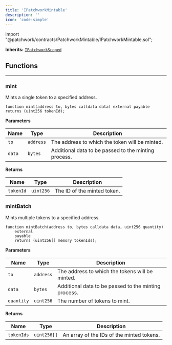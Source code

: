```yaml
---
title: 'IPatchworkMintable'
description: ''
icon: 'code-simple'
---
```





<Info>
<div class="border-b border-zinc-500/20 dark:border-zinc-500/30 pb-4 flex" style={{gap: '4px', fontFamily: 'var(--font-jetbrains-mono)'}}>
<span class="token keyword">import</span> <span class="token string">"@patchwork/contracts/PatchworkMintable/IPatchworkMintable.sol"</span><span class="token punctuation">;</span>
</div>

**Inherits:**
[`IPatchworkScoped`](/contracts/core/IPatchworkScoped)
</Info>


<Separator />

## Functions
---
### mint

Mints a single token to a specified address.


```solidity
function mint(address to, bytes calldata data) external payable returns (uint256 tokenId);
```
**Parameters**

|Name|Type|Description|
|----|----|-----------|
|`to`|`address`|The address to which the token will be minted.|
|`data`|`bytes`|Additional data to be passed to the minting process.|

**Returns**

|Name|Type|Description|
|----|----|-----------|
|`tokenId`|`uint256`|The ID of the minted token.|


### mintBatch

Mints multiple tokens to a specified address.


```solidity
function mintBatch(address to, bytes calldata data, uint256 quantity)
    external
    payable
    returns (uint256[] memory tokenIds);
```
**Parameters**

|Name|Type|Description|
|----|----|-----------|
|`to`|`address`|The address to which the tokens will be minted.|
|`data`|`bytes`|Additional data to be passed to the minting process.|
|`quantity`|`uint256`|The number of tokens to mint.|

**Returns**

|Name|Type|Description|
|----|----|-----------|
|`tokenIds`|`uint256[]`|An array of the IDs of the minted tokens.|


